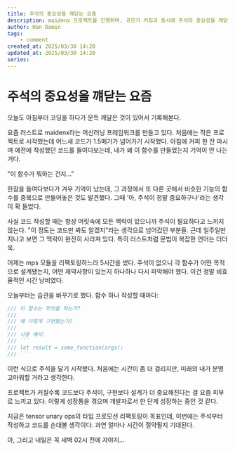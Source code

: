```yaml
---
title: 주석의 중요성을 꺠닫는 요즘 
description: maidenx 프로젝트를 진행하며, 규모가 커짐과 동시에 주석의 중요성을 깨닫게 된 요즘 
author: Han Damin
tags:
    - comment
created_at: 2025/03/30 14:20
updated_at: 2025/03/30 14:20
series: 
---
```


# 주석의 중요성을 꺠닫는 요즘

오늘도 아침부터 코딩을 하다가 문득 깨달은 것이 있어서 기록해본다.

요즘 러스트로 maidenx라는 머신러닝 프레임워크를 만들고 있다. 처음에는 작은 프로젝트로 시작했는데 어느새 코드가 1.5메가가 넘어가기 시작했다. 아침에 커피 한 잔 마시며 예전에 작성했던 코드를 들여다보는데, 내가 왜 이 함수를 만들었는지 기억이 안 나는 거다. 

"이 함수가 뭐하는 건지..." 

한참을 들여다보다가 겨우 기억이 났는데, 그 과정에서 또 다른 곳에서 비슷한 기능의 함수를 중복으로 만들어놓은 것도 발견했다. 그때 '아, 주석이 정말 중요하구나'라는 생각이 확 들었다.

사실 코드 작성할 때는 항상 머릿속에 모든 맥락이 있으니까 주석이 필요하다고 느끼지 않는다. "이 정도는 코드만 봐도 알겠지"라는 생각으로 넘어갔던 부분들. 근데 일주일만 지나고 보면 그 맥락이 완전히 사라져 있다. 특히 러스트처럼 문법이 복잡한 언어는 더더욱.

어제는 mps 모듈을 리팩토링하느라 5시간을 썼다. 주석이 없으니 각 함수가 어떤 목적으로 설계됐는지, 어떤 제약사항이 있는지 하나하나 다시 파악해야 했다. 이건 정말 비효율적인 시간 낭비였다.

오늘부터는 습관을 바꾸기로 했다. 함수 하나 작성할 때마다:

```rust
/// 이 함수는 무엇을 하는가?
/// 
/// 왜 이렇게 구현했는가?
/// 
/// 사용 예시:
/// ```
/// let result = some_function(args);
/// ```
```

이런 식으로 주석을 달기 시작했다. 처음에는 시간이 좀 더 걸리지만, 미래의 내가 분명 고마워할 거라고 생각한다.

프로젝트가 커질수록 코드보다 주석이, 구현보다 설계가 더 중요해진다는 걸 요즘 피부로 느끼고 있다. 이렇게 성장통을 겪으며 개발자로서 한 단계 성장하는 중인 것 같다.

지금은 tensor unary ops의 타입 프로모션 리팩토링이 목표인데, 이번에는 주석부터 작성하고 코드를 손대볼 생각이다. 과연 얼마나 시간이 절약될지 기대된다.

아, 그리고 내일은 꼭 새벽 02시 전에 자야지...
